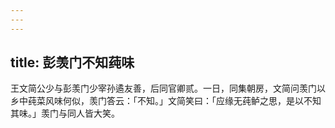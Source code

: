 ```yaml
---
---
---
```

title: 彭羡门不知莼味
---



王文简公少与彭羡门少宰孙遹友善，后同官卿贰。一日，同集朝房，文简问羡门以乡中莼菜风味何似，羡门答云：「不知。」文简笑曰：「应缘无莼鲈之思，是以不知其味。」羡门与同人皆大笑。